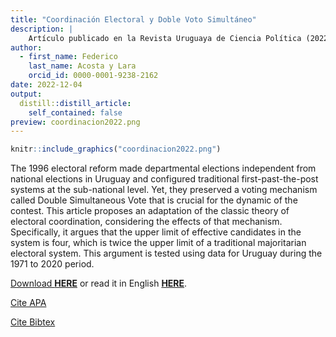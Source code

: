 ```yaml
---
title: "Coordinación Electoral y Doble Voto Simultáneo"
description: |
    Artículo publicado en la Revista Uruguaya de Ciencia Política (2022)
author:
  - first_name: Federico
    last_name: Acosta y Lara
    orcid_id: 0000-0001-9238-2162
date: 2022-12-04
output:
  distill::distill_article:
    self_contained: false
preview: coordinacion2022.png
---
```





:::float-image

```r
knitr::include_graphics("coordinacion2022.png")
```

The 1996 electoral reform made departmental elections independent from national elections in Uruguay and configured traditional first-past-the-post systems at the sub-national level. Yet, they preserved a voting mechanism called Double Simultaneous Vote that is crucial for the dynamic of the contest. This article proposes an adaptation of the classic theory of electoral coordination, considering the effects of that mechanism. Specifically, it argues that the upper limit of effective candidates in the system is four, which is twice the upper limit of a traditional majoritarian electoral system. This argument is tested using data for Uruguay during the 1971 to 2020 period.

[Download **HERE** ](https://doi.org/10.26851/RUCP.31.2.2) or read it in English [**HERE**](coordinacionEnglish.pdf).
:::


[Cite APA](APAcoordinacion2022.txt)  

[Cite Bibtex](BIBcoordinacion2022.bib)


